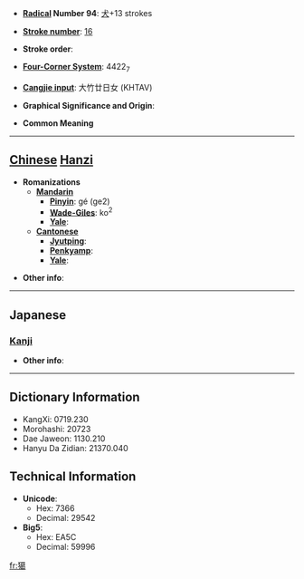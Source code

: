* '''[[Wiktionary:Chinese radical index| Radical]] Number 94''': [[Wiktionary:Chinese radical index 犬|犬]]+13 strokes

* '''[[Wiktionary:Chinese total strokes index|Stroke number]]''': [[Wiktionary:Chinese total strokes index 16|16]]

* '''Stroke order''': 

* '''[[Wiktionary:Chinese four corner index|Four-Corner System]]''': 4422<sub>7</sub>

* '''[[Wiktionary:Chinese Cangjie index|Cangjie input]]''': 大竹廿日女 (KHTAV)

* '''Graphical Significance and Origin''': 

* '''Common Meaning'''

----

== [[Chinese]] [[Hanzi]] ==

* '''Romanizations'''
** '''[[Mandarin]]'''
*** '''[[Pinyin]]''': gé (ge2)
*** '''[[Wade-Giles]]''': ko<sup>2</sup>
*** '''[[Yale]]''': 
** '''[[Cantonese]]'''
*** '''[[Jyutping]]''':
*** '''[[Penkyamp]]''': 
*** '''[[Yale]]''': 

* '''Other info''': 

----

==Japanese==
===[[Kanji]]===
{{kanji|on readings=[[かつ]] (katsu), [[かち]] (kachi), [[りょう]] (ryō)
|kun readings=[[おおかみ]] (ookami)
}}

* '''Other info''':  

----

== Dictionary Information ==

* KangXi: 0719.230
* Morohashi: 20723
* Dae Jaweon: 1130.210
* Hanyu Da Zidian: 21370.040

== Technical Information ==

* '''Unicode''':
** Hex: 7366
** Decimal: 29542
* '''Big5''':
** Hex: EA5C
** Decimal: 59996

[[fr:獦]]